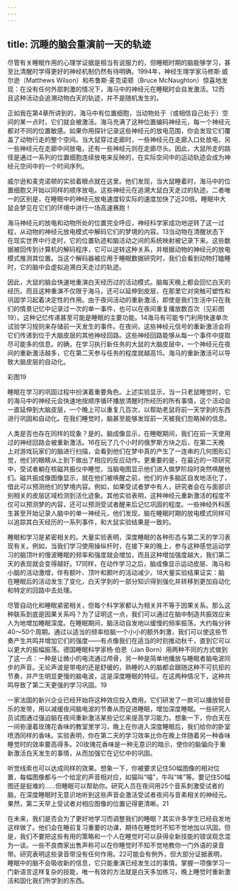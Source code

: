 ```yaml
---
---
---
```

title: 沉睡的脑会重演前一天的轨迹
---




尽管有关睡眠作用的心理学证据是相当有说服力的，但睡眠时期的脑能够学习，甚至比清醒时学得更好的神经机制仍然有待明确。1994年，神经生理学家马修斯·威尔逊（Matthews Wilson）和布鲁斯·麦克诺顿（Bruce McNaughton）惊喜地发现：在没有任何外部刺激的情况下，海马中的神经元在睡眠时会自发激活。12而且这种活动会追溯动物白天的轨迹，并不是随机发生的。

正如我在第4章所讲到的，海马中有位置细胞，当动物处于（或相信自己处于）空间的某一点时，它们就会被激活。海马充满了这种位置编码神经元，每一个神经元都对不同的位置敏感。如果你用探针记录这些神经元的放电范围，你会发现它们覆盖了动物行走的整个空间。当大鼠穿过走廊时，一些神经元在走廊入口处放电，另一些神经元在走廊中间放电，还有一些神经元则在走廊尽头。因此，大鼠所走的路径是通过一系列的位置细胞连续放电来反映的，在实际空间中的运动轨迹会成为神经元空间中的一个时间序列。

威尔逊和麦克诺顿的实验着眼点就在这里。他们发现，当大鼠睡着时，海马中的位置细胞又开始以同样的顺序放电。这些神经元在追溯大鼠白天走过的轨迹。二者唯一的区别是，在睡眠中的神经元放电速度较实际的速度加快了近20倍。睡眠中大鼠会梦见在它们的环境中进行一场高速赛跑！

海马神经元的放电和动物所处的位置完全呼应，神经科学家成功地逆转了这一过程，从动物的神经元放电模式中解码它们的梦境的内容。13当动物在清醒状态下在现实世界中行走时，它的位置轨迹和脑活动之间的系统映射被记录下来。这些数据被回传到计算机的解码程序，它可以逆转这种关系，并根据动物的神经元的放电模式推测其位置。当这个解码器被应用于睡眠数据研究时，我们会看到动物打瞌睡时，它的脑中会虚拟追溯白天走过的轨迹。

因此，大鼠的脑会快速地重演白天经历过的活动模式。脑每天晚上都会回忆白天的经历。而且这种重演不仅限于海马，还可以延伸到皮层，在那里它对突触可塑性和巩固学习起着决定性的作用。由于夜间活动的重新激活，即使是我们生活中只在我们的情景记忆中记录过一次的单一事件，也可以在夜间重复播放数百次（见彩图19）。这种记忆传递甚至可能是睡眠的主要功能。14海马有可能专门利用快速单次试验学习规则来存储前一天发生的事件。在夜间，这些神经元信号的重新激活会将它们传递到位于大脑皮层的其他神经回路。这些神经回路能够从每一个事件中提取尽可能多的信息。的确，在学习执行新任务的大鼠的大脑皮层中，一个神经元在夜间的重新激活越多，它在第二天参与任务的程度就越高15。海马的重新激活可以导致大脑皮层的自动化。

彩图19

睡眠在学习的巩固过程中扮演着重要角色。上述实验显示，当一只老鼠睡觉时，它的海马中的神经元会快速地按顺序循环播放清醒时所经历的所有事情，这个活动会一直延伸到大脑皮层，一个晚上可以重复几百次，以帮助老鼠将前一天学到的东西进行巩固和自动化。在我们睡觉时，脑甚至能够发现前一天被我们忽略掉的信息。



人类是否也存在同样的现象？是的。脑成像显示，在睡眠期间，我们在前一天使用过的神经回路会被重新激活。16在玩了几个小时的俄罗斯方块之后，在第二天晚上对游戏玩家们的脑进行扫描，会看到他们在梦中真的产生了一连串的几何图形幻觉，他们的眼睛从上到下做出了相应的反应动作。更重要的是，在最近的一项研究中，受试者躺在核磁共振仪中睡觉，当脑电图显示他们进入做梦阶段时突然唤醒他们。磁共振成像图像显示，就在他们被唤醒之前，他们的许多脑区自发地活化了，借此可以预测他们的梦境内容。例如，如果受试者梦中有人，研究者会在与面部识别相关的皮层区域检测到活化迹象。其他实验表明，这种神经元重新激活的程度不仅可以预测梦的内容，还可以预测受试者醒来后记忆巩固的程度。一些神经外科医生甚至开始记录人脑中的单一神经元，他们发现，脑在睡眠时期的放电模式同样可以追踪其白天经历的一系列事件，和大鼠实验结果是一致的。

睡眠和学习是紧密相关的。大量实验表明，深度睡眠的各种形态与第二天的学习表现有关。例如，当我们学习使用操纵杆时，在接下来的晚上，参与这种感觉运动学习的脑顶叶的慢波睡眠的频率和强度就会增加，而且这种增加强度越大，我们第二天的表现就会变得越好。17同样，在动作学习之后，脑成像显示运动皮层、海马和小脑的活动激增，伴有额叶、顶叶和颞叶的活动减少。18大量实验结果证实：脑在睡眠后的活动发生了变化，白天学到的一部分知识得到强化并转移到更加自动化和特定的回路中去处理。

尽管自动化和睡眠紧密相关，但每个科学家都认为相关并不等于因果关系。那么这种联系到底是因果关系吗？为了证明这一点，我们可以通过在脑中制造共振效应来人为地增加睡眠深度。在睡眠期间，脑活动自发地以缓慢的频率振荡，大约每分钟40～50个周期。通过以适当的频率给脑一个小小的额外刺激，我们可以使这些节奏产生共鸣并增加它们的强度——有点像我们在适当的时刻推动秋千，直到它可以以更大的振幅振荡。德国睡眠科学家杨·伯恩（Jan Born）用两种不同的方式做到了这一点：一种是让微小的电流通过颅骨，另一种是简单地播放与睡眠者脑电波同步的声音。无论声波是带电的还是舒缓的，熟睡的人的脑都会跟随这种不可抗拒的节奏，并产生明显更慢的脑电波，这是深度睡眠的特征。在这两种情况下，这种共鸣导致了第二天更强的学习巩固。19

一家法国的新兴企业已经开始将这种效应投入商用。它们研发了一款可以播放轻音乐的发带，用以减缓夜间脑电波的节奏从而促进睡眠，增加深度睡眠。一些研究人员试图通过强迫脑在夜间重新激活某些记忆来提高学习能力。想象一下，你白天在一间弥漫着玫瑰花香味的教室里学习，晚上在你进入深度睡眠后，我们给你的卧室喷洒同样的香味。实验表明，你在第二天的学习效率比你在晚上伴随着另一种香味睡觉时的效率要高得多。20玫瑰花香味是一种无意识的暗示，使你的脑偏向于重新激活白天发生的事情，从而加强它在记忆中的巩固。

听觉线索也可以达成同样的效果。想象一下，你被要求记住50幅图像的相对位置，每幅图像都与一个给定的声音相对应，如猫叫“喵”，牛叫“哞”等。要记住50幅图还是挺难的……但睡眠可以帮助你。研究人员在夜间用25个音系刺激受试者的脑，在深度睡眠时无意识地听到这些声音会激活受试者夜间与音素相关的神经元。果然，第二天早上受试者对相应图像的位置记得更清晰。21

在未来，我们是否会为了更好地学习而调整我们的睡眠？其实许多学生已经自发地这样做了。他们会在睡前复习重要的功课，期待在睡觉时不知不觉地加以巩固。但是，我们不要把这些有用的策略和一个人在睡觉时可以获得全新技能的错误观念混为一谈。一些不良商家出售声称可以在你睡觉时不知不觉地教你一门外语的录音带。研究表明这些录音带没有任何作用。22可能会有例外，但大部分证据表明，睡眠中的脑不会吸收新的信息，它只能重演已经发生过的事情。掌握一项像学习一门新语言这样复杂的技能，唯一有效的方法就是白天多加练习，晚上睡觉时重新激活和固化我们所学到的东西。